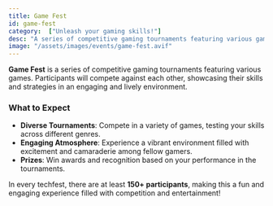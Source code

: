 ```yaml
---
title: Game Fest
id: game-fest
category:  ["Unleash your gaming skills!"]
desc: "A series of competitive gaming tournaments featuring various games. Participants will compete against each other, showcasing their skills and strategies in an engaging environment."
image: "/assets/images/events/game-fest.avif"
---
```


**Game Fest** is a series of competitive gaming tournaments featuring various games. Participants will compete against each other, showcasing their skills and strategies in an engaging and lively environment.

### What to Expect
- **Diverse Tournaments**: Compete in a variety of games, testing your skills across different genres.
- **Engaging Atmosphere**: Experience a vibrant environment filled with excitement and camaraderie among fellow gamers.
- **Prizes**: Win awards and recognition based on your performance in the tournaments.

In every techfest, there are at least **150+ participants**, making this a fun and engaging experience filled with competition and entertainment!
